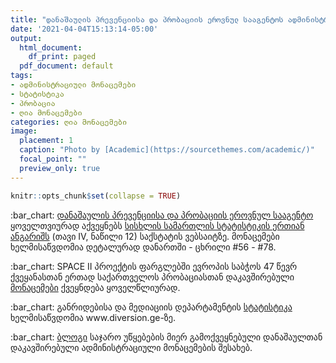 ```yaml
---
title: "დანაშაულის პრევენციისა და პრობაციის ეროვნულ სააგენტოს ადმინისტრაციული მონაცემები"
date: '2021-04-04T15:13:14-05:00'
output:
  html_document:
    df_print: paged
  pdf_document: default
tags:
- ადმინისტრაციული მონაცემები
- სტატისტიკა
- პრობაცია
- ღია მონაცემები
categories: ღია მონაცემები
image:
  placement: 1
  caption: "Photo by [Academic](https://sourcethemes.com/academic/)"
  focal_point: ""
  preview_only: true
---
```


```r
knitr::opts_chunk$set(collapse = TRUE)
```


:bar_chart: [დანაშაულის პრევენციისა და პრობაციის ეროვნულ სააგენტო](https://www.facebook.com/CenterforCrimePrevention) ყოველთვიურად აქვეყნებს [სისხლის სამართლის სტატისტიკის ერთიან ანგარიშს](https://www.geostat.ge/ka/modules/categories/679/siskhlis-samartlis-statistikis-ertiani-angarishi) (თავი IV, ნაწილი 12) საქსტატის ვებსაიტზე. მონაცემები ხელმისაწვდომია დეტალურად დანართში - ცხრილი #56 - #78.

:bar_chart: SPACE II პროექტის ფარგლებში ევროპის საბჭოს 47 წევრ ქვეყანასთან ერთად საქართველოს პრობაციასთან დაკავშირებული [მონაცემები](https://wp.unil.ch/space/space-ii/annual-reports/) ქვეყნდება ყოველწლიურად.   

:bar_chart: განრიდებისა და მედიაციის დეპარტამენტის [სტატისტიკა](http://diversion.ge/?action=page&pid=52&lang=geo) ხელმისაწვდომია www.diversion.ge-ზე. 


:bar_chart: [ბლოგი](https://temurgugushvili.ge/ka/category/%E1%83%90%E1%83%93%E1%83%9B%E1%83%98%E1%83%9C%E1%83%98%E1%83%A1%E1%83%A2%E1%83%A0%E1%83%90%E1%83%AA%E1%83%98%E1%83%A3%E1%83%9A%E1%83%98-%E1%83%9B%E1%83%9D%E1%83%9C%E1%83%90%E1%83%AA%E1%83%94%E1%83%9B%E1%83%94%E1%83%91%E1%83%98/) საჯარო უწყებების მიერ გამოქვეყნებული დანაშაულთან დაკავშირებული ადმინისტრაციული მონაცემების შესახებ. 






